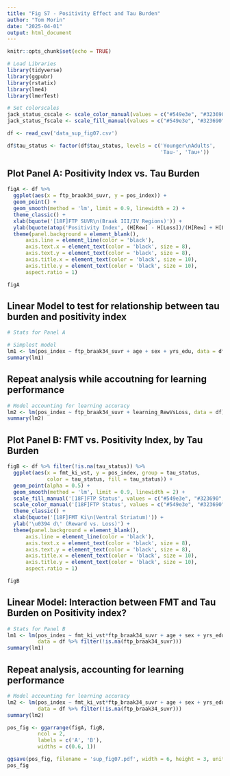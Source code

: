 ```yaml
---
title: "Fig S7 - Positivity Effect and Tau Burden"
author: "Tom Morin"
date: "2025-04-01"
output: html_document
---
```


```r
knitr::opts_chunk$set(echo = TRUE)

# Load Libraries
library(tidyverse)
library(ggpubr)
library(rstatix)
library(lme4)
library(lmerTest)

# Set colorscales
jack_status_cscale <- scale_color_manual(values = c("#549e3e", "#323690", "#B6357B"))
jack_status_fscale <- scale_fill_manual(values = c("#549e3e", "#323690", "#B6357B"))

df <- read_csv('data_sup_fig07.csv')

df$tau_status <- factor(df$tau_status, levels = c('Younger\nAdults', 
                                                  'Tau-', 'Tau+'))
```

## Plot Panel A: Positivity Index vs. Tau Burden
```r
figA <- df %>% 
  ggplot(aes(x = ftp_braak34_suvr, y = pos_index)) +
  geom_point() +
  geom_smooth(method = 'lm', limit = 0.9, linewidth = 2) +
  theme_classic() +
  xlab(bquote('[18F]FTP SUVR\n(Braak III/IV Regions)')) +
  ylab(bquote(atop('Positivity Index', (H[Rew] - H[Loss])/(H[Rew] + H[Loss])))) +
  theme(panel.background = element_blank(),
      axis.line = element_line(color = 'black'),
      axis.text.x = element_text(color = 'black', size = 8),
      axis.text.y = element_text(color = 'black', size = 8),
      axis.title.x = element_text(color = 'black', size = 10),
      axis.title.y = element_text(color = 'black', size = 10),
      aspect.ratio = 1)

figA
```

## Linear Model to test for relationship between tau burden and positivity index
```r
# Stats for Panel A

# Simplest model
lm1 <- lm(pos_index ~ ftp_braak34_suvr + age + sex + yrs_edu, data = df)
summary(lm1)
```

## Repeat analysis while accoutning for learning performance
```r
# Model accounting for learning accuracy
lm2 <- lm(pos_index ~ ftp_braak34_suvr + learning_RewVsLoss, data = df)
summary(lm2)

```

## Plot Panel B: FMT vs. Positivity Index, by Tau Burden
```r
figB <- df %>% filter(!is.na(tau_status)) %>%
  ggplot(aes(x = fmt_ki_vst, y = pos_index, group = tau_status,
             color = tau_status, fill = tau_status)) +
  geom_point(alpha = 0.5) +
  geom_smooth(method = 'lm', limit = 0.9, linewidth = 2) +
  scale_fill_manual('[18F]FTP Status', values = c("#549e3e", "#323690", "#B6357B")) +
  scale_color_manual('[18F]FTP Status', values = c("#549e3e", "#323690", "#B6357B")) +
  theme_classic() +
  xlab(bquote('[18F]FMT Ki\n(Ventral Striatum)')) +
  ylab('\u0394 d\' (Reward vs. Loss)') +
  theme(panel.background = element_blank(),
      axis.line = element_line(color = 'black'),
      axis.text.x = element_text(color = 'black', size = 8),
      axis.text.y = element_text(color = 'black', size = 8),
      axis.title.x = element_text(color = 'black', size = 10),
      axis.title.y = element_text(color = 'black', size = 10),
      aspect.ratio = 1)

figB
```

## Linear Model: Interaction between FMT and Tau Burden on Positivity index?
```r
# Stats for Panel B
lm1 <- lm(pos_index ~ fmt_ki_vst*ftp_braak34_suvr + age + sex + yrs_edu, 
          data = df %>% filter(!is.na(ftp_braak34_suvr)))
summary(lm1)
```

## Repeat analysis, accounting for learning performance
```r
# Model accounting for learning accuracy
lm2 <- lm(pos_index ~ fmt_ki_vst*ftp_braak34_suvr + age + sex + yrs_edu + learning_RewVsLoss, 
          data = df %>% filter(!is.na(ftp_braak34_suvr)))
summary(lm2)

```


```r
pos_fig <- ggarrange(figA, figB, 
          ncol = 2, 
          labels = c('A', 'B'),
          widths = c(0.6, 1))

ggsave(pos_fig, filename = 'sup_fig07.pdf', width = 6, height = 3, units = 'in')
pos_fig
```
